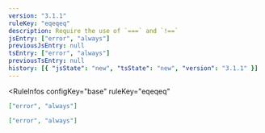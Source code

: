 ```yaml
---
version: "3.1.1"
ruleKey: "eqeqeq"
description: Require the use of `===` and `!==`
jsEntry: ["error", "always"]
previousJsEntry: null
tsEntry: ["error", "always"]
previousTsEntry: null
history: [{ "jsState": "new", "tsState": "new", "version": "3.1.1" }]
---
```


<RuleInfos 
  configKey="base" 
  ruleKey="eqeqeq" 
>

```json
["error", "always"]
```

```json
["error", "always"]
```

</RuleInfos>
